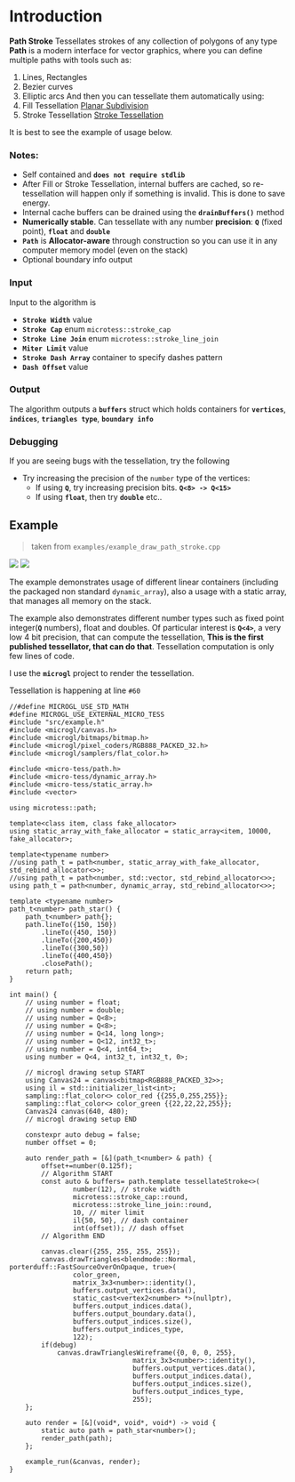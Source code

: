 # Introduction
**Path Stroke** Tessellates strokes of any collection of polygons of any type  
**Path** is a modern interface for vector graphics, where you can define multiple paths with tools such as:
1. Lines, Rectangles
2. Bezier curves
3. Elliptic arcs
And then you can tessellate them automatically using:
1. Fill Tessellation [Planar Subdivision](planar-subdivision)
2. Stroke Tessellation [Stroke Tessellation](stroke)

It is best to see the example of usage below.

### Notes:
- Self contained and **`does not require stdlib`**
- After Fill or Stroke Tessellation, internal buffers are cached, so re-tessellation
will happen only if something is invalid. This is done to save energy.
- Internal cache buffers can be drained using the **`drainBuffers()`** method
- **Numerically stable**. Can tessellate with any number **precision**: **`Q`** (fixed point), **`float`** and **`double`**
- **`Path`** is **Allocator-aware** through construction so you can use it in any computer memory model (even on the stack)
- Optional boundary info output

### Input
Input to the algorithm is
- **`Stroke Width`** value
- **`Stroke Cap`** enum `microtess::stroke_cap`
- **`Stroke Line Join`** enum `microtess::stroke_line_join`
- **`Miter Limit`** value
- **`Stroke Dash Array`** container to specify dashes pattern
- **`Dash Offset`** value

### Output
The algorithm outputs a **`buffers`** struct which holds containers for **`vertices`**,
**`indices`**, **`triangles type`**, **`boundary info`**

### Debugging
If you are seeing bugs with the tessellation, try the following
- Try increasing the precision of the `number` type of the vertices:
    - If using **`Q`**, try increasing precision bits. **`Q<8> -> Q<15>`**
    - If using **`float`**, then try **`double`** etc..

## Example

> taken from `examples/example_draw_path_stroke.cpp`

<div style={{margin: "auto" }}>
<img src="/images/tess/path-stroke-2.png" style={{height:"250px", display: 'inline-block'}} />
<img src="/images/tess/path-stroke-1.png" style={{height:"250px", display: 'inline-block'}} />
</div>

The example demonstrates usage of different linear containers (including the packaged non standard `dynamic_array`), 
also a usage with a static array, that manages all memory on the stack.  
  
The example also demonstrates different number types such as fixed point  
integer(**`Q`** numbers), float and doubles. Of particular interest is **`Q<4>`**, a very low 4 bit precision, 
that can compute the tessellation, **This is the first published tessellator, that can do that**. 
Tessellation computation is only few lines of code.  
  
I use the **`microgl`** project to render the tessellation.  

Tessellation is happening at line `#60`
```lang=cpp&lines=60
//#define MICROGL_USE_STD_MATH
#define MICROGL_USE_EXTERNAL_MICRO_TESS
#include "src/example.h"
#include <microgl/canvas.h>
#include <microgl/bitmaps/bitmap.h>
#include <microgl/pixel_coders/RGB888_PACKED_32.h>
#include <microgl/samplers/flat_color.h>

#include <micro-tess/path.h>
#include <micro-tess/dynamic_array.h>
#include <micro-tess/static_array.h>
#include <vector>

using microtess::path;

template<class item, class fake_allocator>
using static_array_with_fake_allocator = static_array<item, 10000, fake_allocator>;

template<typename number>
//using path_t = path<number, static_array_with_fake_allocator, std_rebind_allocator<>>;
//using path_t = path<number, std::vector, std_rebind_allocator<>>;
using path_t = path<number, dynamic_array, std_rebind_allocator<>>;

template <typename number>
path_t<number> path_star() {
    path_t<number> path{};
    path.lineTo({150, 150})
        .lineTo({450, 150})
        .lineTo({200,450})
        .lineTo({300,50})
        .lineTo({400,450})
        .closePath();
    return path;
}

int main() {
    // using number = float;
    // using number = double;
    // using number = Q<8>;
    // using number = Q<8>;
    // using number = Q<14, long long>;
    // using number = Q<12, int32_t>;
    // using number = Q<4, int64_t>;
    using number = Q<4, int32_t, int32_t, 0>;

    // microgl drawing setup START
    using Canvas24 = canvas<bitmap<RGB888_PACKED_32>>;
    using il = std::initializer_list<int>;
    sampling::flat_color<> color_red {{255,0,255,255}};
    sampling::flat_color<> color_green {{22,22,22,255}};
    Canvas24 canvas(640, 480);
    // microgl drawing setup END

    constexpr auto debug = false;
    number offset = 0;

    auto render_path = [&](path_t<number> & path) {
        offset+=number(0.125f);
        // Algorithm START
        const auto & buffers= path.template tessellateStroke<>(
                number(12), // stroke width
                microtess::stroke_cap::round,
                microtess::stroke_line_join::round,
                10, // miter limit
                il{50, 50}, // dash container
                int(offset)); // dash offset
        // Algorithm END

        canvas.clear({255, 255, 255, 255});
        canvas.drawTriangles<blendmode::Normal, porterduff::FastSourceOverOnOpaque, true>(
                color_green,
                matrix_3x3<number>::identity(),
                buffers.output_vertices.data(),
                static_cast<vertex2<number> *>(nullptr),
                buffers.output_indices.data(),
                buffers.output_boundary.data(),
                buffers.output_indices.size(),
                buffers.output_indices_type,
                122);
        if(debug)
            canvas.drawTrianglesWireframe({0, 0, 0, 255},
                               matrix_3x3<number>::identity(),
                               buffers.output_vertices.data(),
                               buffers.output_indices.data(),
                               buffers.output_indices.size(),
                               buffers.output_indices_type,
                               255);
    };

    auto render = [&](void*, void*, void*) -> void {
        static auto path = path_star<number>();
        render_path(path);
    };

    example_run(&canvas, render);
}
```